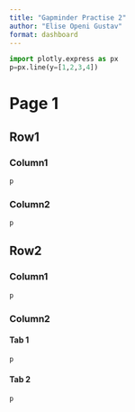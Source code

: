 ```yaml
---
title: "Gapminder Practise 2"
author: "Elise Openi Gustav"
format: dashboard
---
```


```python

import plotly.express as px
p=px.line(y=[1,2,3,4])

```

# Page 1
## Row1 {height="20%"}
### Column1 {width="50%"}

```python
p
```

### Column2 {width="50%"}

```python
p
```

## Row2 {height="80%"}
### Column1 {width="70%"}
```python
p
```

### Column2 {.tabset width="30%"}
#### Tab 1
```python
p
```

#### Tab 2

```python
p
```